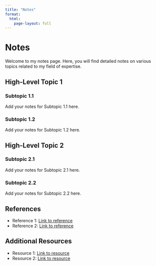 ```yaml
---
title: "Notes"
format: 
  html:
    page-layout: full
---
```


# Notes

Welcome to my notes page. Here, you will find detailed notes on various topics related to my field of expertise.

## High-Level Topic 1

### Subtopic 1.1

Add your notes for Subtopic 1.1 here.

### Subtopic 1.2

Add your notes for Subtopic 1.2 here.

## High-Level Topic 2

### Subtopic 2.1

Add your notes for Subtopic 2.1 here.

### Subtopic 2.2

Add your notes for Subtopic 2.2 here.

## References

- Reference 1: [Link to reference](https://example.com)
- Reference 2: [Link to reference](https://example.com)

## Additional Resources

- Resource 1: [Link to resource](https://example.com)
- Resource 2: [Link to resource](https://example.com)